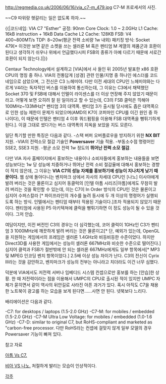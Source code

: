 http://regmedia.co.uk/2006/06/16/via_c7-m_479.jpg
C7-M 프로세서의 사진.


~~C9 따위랑 헷갈리는 일은 없도록 하자.~~


{{|코드네임: VIA C7 "Esther"
공정: 90nm
Core Clock: 1.0 ~ 2.0GHz
L1 Cache: 16kB instruction + 16kB Data Cache
L2 Cache: 128KB
FSB: V4 400~800MT/s
TDP: 8~20w(평균 전력 소비량 1w 내외)
패키징 방식: Socket 479[* 이것만 보면 같은 소켓을 쓰는 셀러론 M 혹은 펜티엄 M 계열의 제품군과 호환이 된다고 생각하기 쉬우나 위에서 언급했다시피 FSB의 종류가 아예 다르기 때문에 서로간 호환이 되지 않는다.]|}}

Centaur Technology에서 설계하고 [VIA]에서 사 들인 뒤 2005년 발표한 x86 호환 CPU의 명칭 중 하나. VIA의 전통답게 [성경] 관련 인물/지명 중 하나인 에스더를 코드네임으로 삼았으며, 그 전신은 C3 느헤미야. 다만 이전 세대의 CPU인 느헤미야와는 다르게 V4라는 독자적인 버스를 이용하여 통신하는데, 그 이유는 C3에서 채택했던 Socket 370 및 FSB에 대해서 인텔이 라이센스를 더 이상 연장해 주지 않았기 때문이라고. 어떻게 보면 오히려 잘 된 일이라고 할 수 있는데, C3의 FSB 클럭은 끽해야 100MHz~133MHz[* 펜티엄 3의 대역폭. 펜티엄 3가 출시될 당시에도 좁은 대역폭으로 인한 성능 제한이 문제가 되었으며(AMD의 K7이 코퍼마인 CPU를 이긴 원인 중 하나이다), 이 때문에 인텔은 펜티엄 4 이후 쿼드펌핑을 이용해 FSB 대역폭을 뻥튀기하게 된다.]. 이걸 그대로 썼다가는 버스 대역폭의 지옥을 보았을 지도 모른다.

일단 특기할 만한 특징은 다음과 같다.
-스택 버퍼 오버플로우을 방지하기 위한 '''NX BIT''' 지원.
-VIA의 전력소모 절감 기술인 '''Powersaver''' 기술 적용.
-부동소수점 명령어인 SSE2, SSE3 지원.
-평균 소모 전력 1w 정도의 '''뛰어난 전력 소모 절감'''.

다만 VIA 자사 홈페이지에서 홍보하는 내용이나 소비자들에게 홍보하는 내용들을 보면 성능보다는 1w 당 성능에 치중하거나 뛰어난 전력 소비 절감율에 대해서 홍보하는 경향이 적지 않은데, 그 이유는 '''VIA C7의 성능 자체를 홍보하기에 성능이 지나치게 낮기 때문이다.''' 웹 상에 돌아다니는 벤치마크 상에서 자사의 차세대 CPU인 [나노] 이사야에게 발려 버리는 것은 물론이고 심지어 동클럭의 [인텔 아톰 시리즈|아톰]에게도 무참히 발려 버리는 것을 확인할 수 있는데, 이는 C7이 In Order 방식의 CPU인 것은 물론이고 심지어 수퍼스칼라 [* 파이프라인의 개수를 늘려 동시에 두 개 이상의 명령어가 실행되도록 하는 방식. 인텔에서는 펜티엄 때부터 적용된 기술이다.]조차 적용되지 않았기 때문이다. 펜티엄에 사용된 P5 아키텍쳐에 클럭을 뻥튀기하면 이 정도 성능이 될 수 있을 것이다. 그저 안습.

여담이지만, 이전 버전인 C3의 경우는 더 심각했는데, 코어 클럭이 1GHz인 C3가 펜티엄 3 1000MHz에 깨끗하게 발려 버리는 것은 물론이고[* 단, 예외가 있는데, OpenGL을 지원하는 게임에서의 프레임은 셀러론 1.4GHz와 비등비등한 수준이었다. 하지만 Direct3D를 사용한 게임에서는 성능이 셀러론 667MHz와 비슷한 수준으로 떨어진다.] 심지어 클럭과 FSB가 절반밖에 안 되는 셀러론 667MHz에게도 일부 항목에서[* MP3 및 MPEG 인코딩 벤치 항목이었다.]  2.5배 이상 성능 차이가 난다. C3의 전신이 Cyrix III라는 것을 감안하고, 벤치마크가 성능의 전부는 아니라고 치더라도 이건 너무 심했다. 

덕분에 VIA에서도 저전력 서버나 임베디드 시스템 컨셉으로만 홍보를 하는 [안습]한 상황. 한 때 저전력이라는 점을 이용해서 UMPC의 CPU로 출시된 적이 있지만 UMPC 자체가 묻히면서 같이 역사의 뒤안길로 사라진 아픈 과거가 있다. 혹시 아직도 C7을 채용한 노트북이 광고를 하는 모습을 보게 된다면......사면 안 된다. 넷북보다 느리다.  

배리에이션은 다음과 같다.

-C7: for desktops / laptops (1.5-2.0 GHz)
-C7-M: for mobiles / embedded (1.5-2.0 GHz)
-C7-M Ultra Low Voltage: for mobiles / embedded (1.0-1.6 GHz)
-C7-D: similar to original C7, but RoHS-compliant and marketed as "carbon-free processor. 
다만 RoHS라는 컨셉에 걸맞지 않게 일부 모델의 경우 Powersaver 기능이 빠져 있다.



참고 자료

[http://www.tomshardware.com/reviews/intel-atom-cpu,1947-9.html 아톰 Vs C7.]

[http://www.dvhardware.net/article27536.html 비아 VS 나노.] 처절하게 발리는 모습이 인상적이다.



[[각주]]
